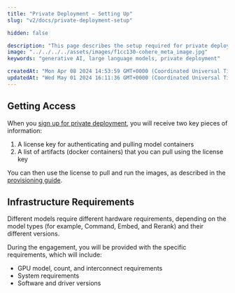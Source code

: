 ```yaml
---
title: "Private Deployment – Setting Up"
slug: "v2/docs/private-deployment-setup"

hidden: false

description: "This page describes the setup required for private deployments of Cohere's models."
image: "../../../../assets/images/f1cc130-cohere_meta_image.jpg"  
keywords: "generative AI, large language models, private deployment"

createdAt: "Mon Apr 08 2024 14:53:59 GMT+0000 (Coordinated Universal Time)"
updatedAt: "Wed May 01 2024 16:11:36 GMT+0000 (Coordinated Universal Time)"
---
```


## Getting Access
When you [sign up for private deployment](https://cohere.com/contact-sales), you will receive two key pieces of information:
1. A license key for authenticating and pulling model containers
2. A list of artifacts (docker containers) that you can pull using the license key

You can then use the license to pull and run the images, as described in the [provisioning guide](https://docs.cohere.com/docs/single-container-on-private-clouds).

## Infrastructure Requirements
Different models require different hardware requirements, depending on the model types (for example, Command, Embed, and Rerank) and their different versions.

During the engagement, you will be provided with the specific requirements, which will include:
- GPU model, count, and interconnect requirements
- System requirements
- Software and driver versions